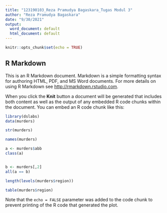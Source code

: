 ```yaml
---
title: "123190103_Reza Pramudya Bagaskara_Tugas Modul 3"
author: "Reza Pramudya Bagaskara"
date: "9/30/2021"
output:
  word_document: default
  html_document: default
---
```


```r
knitr::opts_chunk$set(echo = TRUE)
```

## R Markdown

This is an R Markdown document. Markdown is a simple formatting syntax for authoring HTML, PDF, and MS Word documents. For more details on using R Markdown see <http://rmarkdown.rstudio.com>.

When you click the **Knit** button a document will be generated that includes both content as well as the output of any embedded R code chunks within the document. You can embed an R code chunk like this:

```r
library(dslabs) 
data(murders)

str(murders)

names(murders)

a <- murders$abb
class(a)


b <- murders[,2]
all(a == b)

length(levels(murders$region))

table(murders$region)
```

Note that the `echo = FALSE` parameter was added to the code chunk to prevent printing of the R code that generated the plot.
